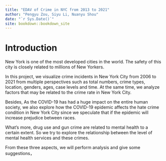 ```yaml
--- 
title: "EDAV of Crime in NYC from 2013 to 2021"
author: "Pengyu Zou, Siyu Li, Nuanyu Shou"
date: "`r Sys.Date()`"
site: bookdown::bookdown_site
---
```


# Introduction

New York is one of the most developed cities in the world. The safety of this city is closely related to millions of New Yorkers. 

In this project, we visualize crime incidents in New York City from 2006 to 2021 from multiple perspectives such as total numbers, crime types, location, genders, ages, case levels and time. At the same time, we analyze factors that may be related to the crime rate in New York City.

Besides, As the COVID-19 has had a huge impact on the entire human society, we also explore how the COVID-19 epidemic affects the hate crime condition in New York City since we speculate that if the epidemic will increase prejudice between races.

What's more, drug use and gun crime are related to mental health to a certain extent. So we try to explore the relationship between the level of mental health services and these crimes.

From these three aspects, we will perform analysis and give some suggestions，
